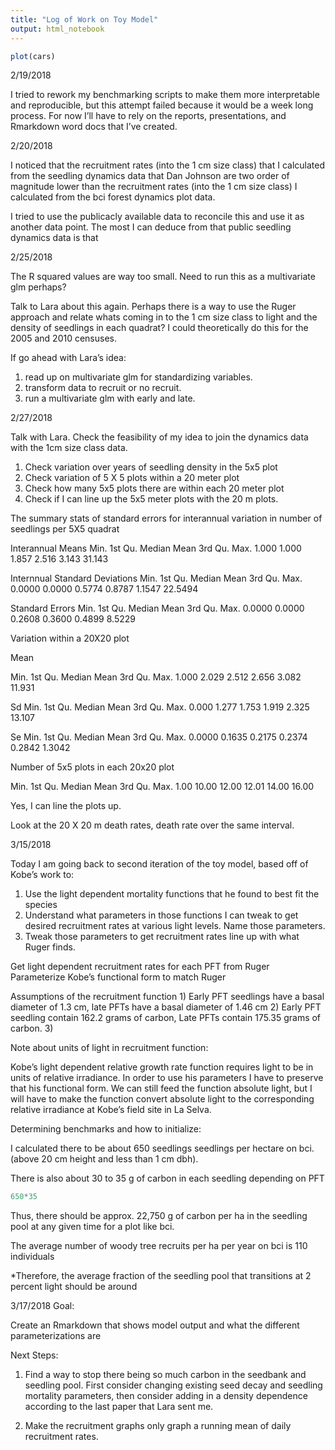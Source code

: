 ```yaml
---
title: "Log of Work on Toy Model"
output: html_notebook
---
```




```r
plot(cars)
```


2/19/2018

I tried to rework my benchmarking scripts to make them more interpretable and reproducible, but this attempt failed because it would be a week long process. For now I'll have to rely on the reports, presentations, and Rmarkdown word docs that I've created.

2/20/2018

I noticed that the recruitment rates (into the 1 cm size class) that I calculated from the seedling dynamics data that Dan Johnson are two order of magnitude lower than the recruitment rates (into the 1 cm size class) I calculated from the bci forest dynamics plot data.

I tried to use the publicacly available data to reconcile this and use it as another data point. The most I can deduce from that public seedling dynamics data is that 

2/25/2018

The R squared values are way too small. Need to run this as a multivariate glm perhaps? 

Talk to Lara about this again. Perhaps there is a way to use the Ruger approach and relate whats coming in to the 1 cm size class to light and the density of seedlings in each quadrat? I could theoretically do this for the 2005 and 2010 censuses. 


If go ahead with Lara's idea:

1. read up on multivariate glm for standardizing variables.
2. transform data to recruit or no recruit.
2. run a multivariate glm with early and late.


2/27/2018

Talk with Lara. Check the feasibility of my idea to join the dynamics data with the 1cm size class data.

1. Check variation over years of seedling density in the 5x5 plot
2. Check variation of 5 X 5 plots within a 20 meter plot
3. Check how many 5x5 plots there are within each 20 meter plot
4. Check if I can line up the 5x5 meter plots with the 20 m plots.



The summary stats of standard errors for interannual variation in number of seedlings per 5X5 quadrat

Interannual Means
Min. 1st Qu.  Median    Mean 3rd Qu.    Max. 
  1.000   1.000   1.857   2.516   3.143  31.143 


Internnual Standard Deviations
Min. 1st Qu.  Median    Mean 3rd Qu.    Max. 
 0.0000  0.0000  0.5774  0.8787  1.1547 22.5494

Standard Errors
Min. 1st Qu.  Median    Mean 3rd Qu.    Max. 
 0.0000  0.0000  0.2608  0.3600  0.4899  8.5229 



Variation within a 20X20 plot

Mean

Min. 1st Qu.  Median    Mean 3rd Qu.    Max. 
  1.000   2.029   2.512   2.656   3.082  11.931
  

Sd
Min. 1st Qu.  Median    Mean 3rd Qu.    Max. 
  0.000   1.277   1.753   1.919   2.325  13.107 

Se
Min. 1st Qu.  Median    Mean 3rd Qu.    Max. 
 0.0000  0.1635  0.2175  0.2374  0.2842  1.3042 



Number of 5x5 plots in each 20x20 plot

Min. 1st Qu.  Median    Mean 3rd Qu.    Max. 
   1.00   10.00   12.00   12.01   14.00   16.00




Yes, I can line the plots up.


Look at the 20 X 20 m death rates, death rate over the same interval. 


3/15/2018

Today I am going back to second iteration of the toy model, based off of Kobe's work to:

1. Use the light dependent mortality functions that he found to best fit the species
2. Understand what parameters in those functions I can tweak to get desired recruitment rates at various light levels. Name those parameters.
3. Tweak those parameters to get recruitment rates line up with what Ruger finds.


Get light dependent recruitment rates for each PFT from Ruger
Parameterize Kobe's functional form to match Ruger


Assumptions of the recruitment function
1) Early PFT seedlings have a basal diameter of 1.3 cm, late PFTs have a basal diameter of 1.46 cm
2) Early PFT seedling contain 162.2 grams of carbon, Late PFTs contain 175.35 grams of carbon.
3) 


Note about units of light in recruitment function:

Kobe's light dependent relative growth rate function requires light to be in units of relative irradiance. In order to use his parameters I have to preserve that his functional form. We can still feed the function absolute light, but I will have to make the function convert absolute light to the corresponding relative irradiance at Kobe's field site in La Selva. 


Determining benchmarks and how to initialize:

I calculated there to be about 650 seedlings seedlings per hectare on bci. (above 20 cm height and less than 1 cm dbh).

There is also about 30 to 35 g of carbon in each seedling depending on PFT 


```r
650*35
```

Thus, there should be approx. 22,750 g of carbon per ha in the seedling pool at any given time for a plot like bci.

The average number of woody tree recruits per ha per year on bci is 110 individuals

*Therefore, the average fraction of the seedling pool that transitions at 2 percent light should be around 



3/17/2018
Goal:

Create an Rmarkdown that shows model output and what the different parameterizations are



Next Steps:

1. Find a way to stop there being so much carbon in the seedbank and seedling pool. First consider changing existing seed decay and seedling mortality parameters, then consider adding in a density dependence according to the last paper that Lara sent me.


2. Make the recruitment graphs only graph a running mean of daily recruitment rates. 














